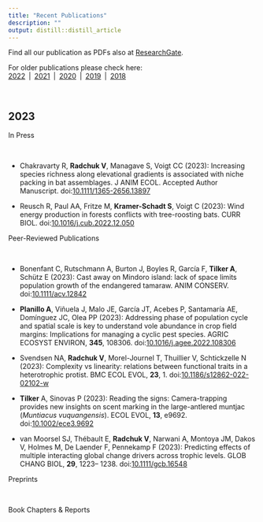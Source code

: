 ```yaml
---
title: "Recent Publications"
description: ""
output: distill::distill_article
---
```


Find all our publication as PDFs also at [ResearchGate](https://www.researchgate.net/).   
  
For older publications please check here:<br> [2022](pubs-2022.html)&ensp;|&ensp;[2021](pubs-2021.html)&ensp;|&ensp;[2020](pubs-2020.html)&ensp;|&ensp;[2019](pubs-2019.html)&ensp;|&ensp;[2018](pubs-2018.html) 

<br>

## 2023

<div class='headerbox'><hbox>In Press</hbox></div><br>

* Chakravarty R, **Radchuk V**, Managave S, Voigt CC (2023): Increasing species richness along elevational gradients is associated with niche packing in bat assemblages. J ANIM ECOL. Accepted Author Manuscript. doi:<span>[10.1111/1365-2656.13897](https://doi.org/10.1111/1365-2656.13897)</span>

* Reusch R, Paul AA, Fritze M, **Kramer-Schadt S**, Voigt C (2023): Wind energy production in forests conflicts with tree-roosting bats. CURR BIOL. doi:<span>[10.1016/j.cub.2022.12.050](https://doi.org/10.1016/j.cub.2022.12.050)</span>


<div class='headerbox'><hbox>Peer-Reviewed Publications</hbox></div><br>

* Bonenfant C, Rutschmann A, Burton J, Boyles R, García F, **Tilker A**, Schütz E (2023): Cast away on Mindoro island: lack of space limits population growth of the endangered tamaraw. ANIM CONSERV. doi:<span>[10.1111/acv.12842](https://doi.org/10.1111/acv.12842)</span>

* **Planillo A**, Viñuela J, Malo JE, García JT, Acebes P, Santamaría AE, Domínguez JC, Olea PP (2023): Addressing phase of population cycle and spatial scale is key to understand vole abundance in crop field margins: Implications for managing a cyclic pest species. AGRIC ECOSYST ENVIRON, **345**, 108306. doi:<span>[10.1016/j.agee.2022.108306](https://doi.org/10.1016/j.agee.2022.108306)</span>

* Svendsen NA, **Radchuk V**, Morel-Journel T, Thuillier V, Schtickzelle N (2023): Complexity vs linearity: relations between functional traits in a heterotrophic protist. BMC ECOL EVOL, **23**, 1. doi:<span>[10.1186/s12862-022-02102-w](https://doi.org/10.1186/s12862-022-02102-w)</span>

* **Tilker** A, Sinovas P (2023): Reading the signs: Camera-trapping provides new insights on scent marking in the large-antlered muntjac (*Muntiacus vuquangensis*). ECOL EVOL, **13**, e9692. doi:<span>[10.1002/ece3.9692](https://doi.org/10.1002/ece3.9692)</span>

* van Moorsel SJ, Thébault E, **Radchuk V**, Narwani A, Montoya JM, Dakos V, Holmes M, De Laender F, Pennekamp F (2023): Predicting effects of multiple interacting global change drivers across trophic levels. GLOB CHANG BIOL, **29**, 1223– 1238. doi:<span>[10.1111/gcb.16548](https://doi.org/10.1111/gcb.16548)</span>


<div class='headerbox'><hbox>Preprints</hbox></div><br>



<div class='headerbox'><hbox>Book Chapters & Reports</hbox></div><br>


